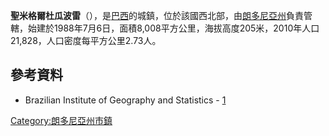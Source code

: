 {{coord|11|41|37|S|62|42|41|W|scale:30000|display=title}}

'''聖米格爾杜瓜波雷'''（{{lang-pt|São Miguel do Guaporé}}），是[[巴西|巴西]]的城鎮，位於該國西北部，由[[朗多尼亞州|朗多尼亞州]]負責管轄，始建於1988年7月6日，面積8,008平方公里，海拔高度205米，2010年人口21,828，人口密度每平方公里2.73人。

==參考資料==
*Brazilian Institute of Geography and Statistics - [http://www.ibge.gov.br/cidadesat/default.php] {{Wayback|url=http://www.ibge.gov.br/cidadesat/default.php |date=20080611095922 }}

{{Brazil-geo-stub}}
{{朗多尼亞州市鎮}}
[[Category:朗多尼亞州市鎮|Category:朗多尼亞州市鎮]]